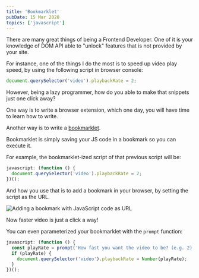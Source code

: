 ```yaml
---
title: 'Bookmarklet'
pubDate: 15 Mar 2020
topics: ['javascript']
---
```


There are many great things of being a Frontend Developer. One of it is your knowledge of DOM API able to "unlock" features that is not provided by your site.

For instance, one of the things I do the most is to speed up video play speed, by using the following script in browser console:

```js
document.querySelector('video').playbackRate = 2;
```

However, being a lazy programmer, how do you able to make that snippets just one click away?

One way is to write a browser extension, which one day, you will have time to learn how to write.

Another way is to write a [bookmarklet](https://en.wikipedia.org/wiki/Bookmarklet).

Bookmarklet is simply saving your JS code in a bookmark so you can execute it.

For example, the bookmarklet-ized script of that previous script will be:

```js
javascript: (function () {
  document.querySelector('video').playbackRate = 2;
})();
```

And how you use that is to add a bookmark in your browser, by setting the script as the URL.

![Adding a bookmark with JavaScript code as URL](https://res.cloudinary.com/djzsjzasg/image/upload/v1674800821/malcolm-kee/bookmarklet_qoohmr.png)

Now faster video is just a click a way!

You can even parameterized your bookmarklet with the `prompt` function:

```js
javascript: (function () {
  const playRate = prompt('How fast you want the video to be? (e.g. 2)');
  if (playRate) {
    document.querySelector('video').playbackRate = Number(playRate);
  }
})();
```
